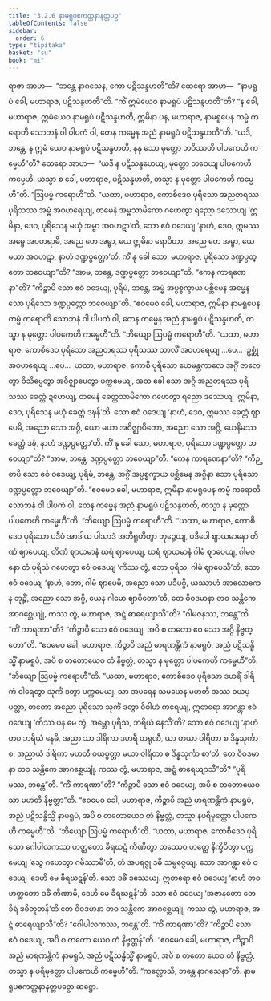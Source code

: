```yaml
---
title: "3.2.6 နာမရူပဧကတ္တနာနတ္တပဉှ"
tableOfContents: false
sidebar:
  order: 6
type: "tipitaka"
basket: "su"
book: "mi"
---
```



<DynamicBreadcrumb />

<Division number="45" book="mi">

<Paragraph number="207" book="mi">
ရာဇာ အာဟ—  “ဘန္တေ နာဂသေန, ကော ပဋိသန္ဒဟတီ”တိ? ထေရော အာဟ—  “နာမရူပံ ခေါ, မဟာရာဇ, ပဋိသန္ဒဟတီ”တိ. “ကိံ ဣမံယေဝ နာမရူပံ ပဋိသန္ဒဟတီ”တိ? “န ခေါ, မဟာရာဇ, ဣမံယေဝ နာမရူပံ ပဋိသန္ဒဟတိ, ဣမိနာ ပန, မဟာရာဇ, နာမရူပေန ကမ္မံ ကရောတိ သောဘနံ ဝါ ပါပကံ ဝါ, တေန ကမ္မေန အညံ နာမရူပံ ပဋိသန္ဒဟတီ”တိ. “ယဒိ, ဘန္တေ, န ဣမံ ယေဝ နာမရူပံ ပဋိသန္ဒဟတိ, နနု သော မုတ္တော ဘဝိဿတိ ပါပကေဟိ ကမ္မေဟီ”တိ? ထေရော အာဟ—  “ယဒိ န ပဋိသန္ဒဟေယျ, မုတ္တော ဘဝေယျ ပါပကေဟိ ကမ္မေဟိ. ယသ္မာ စ ခေါ, မဟာရာဇ, ပဋိသန္ဒဟတိ, တသ္မာ န မုတ္တော ပါပကေဟိ ကမ္မေဟီ”တိ.
</Paragraph>

<Paragraph number="208" book="mi">
“ဩပမ္မံ ကရောဟီ”တိ. “ယထာ, မဟာရာဇ, ကောစိဒေဝ ပုရိသော အညတရဿ ပုရိသဿ အမ္ဗံ အဝဟရေယျ, တမေနံ အမ္ဗသာမိကော ဂဟေတွာ ရညော ဒဿေယျ ‘ဣမိနာ, ဒေဝ, ပုရိသေန မယှံ အမ္ဗာ အဝဟဋာ’တိ, သော ဧဝံ ဝဒေယျ ‘နာဟံ, ဒေဝ, ဣမဿ အမ္ဗေ အဝဟရာမိ, အညေ တေ အမ္ဗာ, ယေ ဣမိနာ ရောပိတာ, အညေ တေ အမ္ဗာ, ယေ မယာ အဝဟဋာ, နာဟံ ဒဏ္ဍပ္ပတ္တော’တိ. ကိံ နု ခေါ သော, မဟာရာဇ, ပုရိသော ဒဏ္ဍပ္ပတ္တော ဘဝေယျာ”တိ? “အာမ, ဘန္တေ, ဒဏ္ဍပ္ပတ္တော ဘဝေယျာ”တိ. “ကေန ကာရဏေနာ”တိ? “ကိဉ္စာပိ သော ဧဝံ ဝဒေယျ, ပုရိမံ, ဘန္တေ, အမ္ဗံ အပ္ပစ္စက္ခာယ ပစ္ဆိမေန အမ္ဗေန သော ပုရိသော ဒဏ္ဍပ္ပတ္တော ဘဝေယျာ”တိ. “ဧဝမေဝ ခေါ, မဟာရာဇ, ဣမိနာ နာမရူပေန ကမ္မံ ကရောတိ သောဘနံ ဝါ ပါပကံ ဝါ, တေန ကမ္မေန အညံ နာမရူပံ ပဋိသန္ဒဟတိ, တသ္မာ န မုတ္တော ပါပကေဟိ ကမ္မေဟီ”တိ.
</Paragraph>

<Paragraph number="209" book="mi">
“ဘိယျော ဩပမ္မံ ကရောဟီ”တိ. “ယထာ, မဟာရာဇ, ကောစိဒေဝ ပုရိသော အညတရဿ ပုရိသဿ သာလိံ အဝဟရေယျ …ပေ…  ဥစ္ဆုံ အဝဟရေယျ …ပေ…  ယထာ, မဟာရာဇ, ကောစိ ပုရိသော ဟေမန္တကာလေ အဂ္ဂိံ ဇာလေတွာ ဝိသိဗ္ဗေတွာ အဝိဇ္ဈာပေတွာ ပက္ကမေယျ, အထ ခေါ သော အဂ္ဂိ အညတရဿ ပုရိသဿ ခေတ္တံ ဍဟေယျ, တမေနံ ခေတ္တသာမိကော ဂဟေတွာ ရညော ဒဿေယျ ‘ဣမိနာ, ဒေဝ, ပုရိသေန မယှံ ခေတ္တံ ဒဍ္ဎန်’တိ. သော ဧဝံ ဝဒေယျ ‘နာဟံ, ဒေဝ, ဣမဿ ခေတ္တံ ဈာပေမိ, အညော သော အဂ္ဂိ, ယော မယာ အဝိဇ္ဈာပိတော, အညော သော အဂ္ဂိ, ယေနိမဿ ခေတ္တံ ဒဍ္ဎံ, နာဟံ ဒဏ္ဍပ္ပတ္တော’တိ. ကိံ နု ခေါ သော, မဟာရာဇ, ပုရိသော ဒဏ္ဍပ္ပတ္တော ဘဝေယျာ”တိ? “အာမ, ဘန္တေ, ဒဏ္ဍပ္ပတ္တော ဘဝေယျာ”တိ. “ကေန ကာရဏေနာ”တိ? “ကိဉ္စာပိ သော ဧဝံ ဝဒေယျ, ပုရိမံ, ဘန္တေ, အဂ္ဂိံ အပ္ပစ္စက္ခာယ ပစ္ဆိမေန အဂ္ဂိနာ သော ပုရိသော ဒဏ္ဍပ္ပတ္တော ဘဝေယျာ”တိ. “ဧဝမေဝ ခေါ, မဟာရာဇ, ဣမိနာ နာမရူပေန ကမ္မံ ကရောတိ သောဘနံ ဝါ ပါပကံ ဝါ, တေန ကမ္မေန အညံ နာမရူပံ ပဋိသန္ဒဟတိ, တသ္မာ န မုတ္တော ပါပကေဟိ ကမ္မေဟီ”တိ.
</Paragraph>

<Paragraph number="210" book="mi">
“ဘိယျော ဩပမ္မံ ကရောဟီ”တိ. “ယထာ, မဟာရာဇ, ကောစိဒေဝ ပုရိသော ပဒီပံ အာဒါယ ပါသာဒံ အဘိရူဟိတွာ ဘုဉ္ဇေယျ, ပဒီပေါ ဈာယမာနော တိဏံ ဈာပေယျ, တိဏံ ဈာယမာနံ ဃရံ ဈာပေယျ, ဃရံ ဈာယမာနံ ဂါမံ ဈာပေယျ, ဂါမဇနော တံ ပုရိသံ ဂဟေတွာ ဧဝံ ဝဒေယျ ‘ကိဿ တွံ, ဘော ပုရိသ, ဂါမံ ဈာပေသီ’တိ, သော ဧဝံ ဝဒေယျ ‘နာဟံ, ဘော, ဂါမံ ဈာပေမိ, အညော သော ပဒီပဂ္ဂိ, ယဿာဟံ အာလောကေန ဘုဉ္ဇိံ, အညော သော အဂ္ဂိ, ယေန ဂါမော ဈာပိတော’တိ, တေ ဝိဝဒမာနာ တဝ သန္တိကေ အာဂစ္ဆေယျုံ, ကဿ တွံ, မဟာရာဇ, အဋ္ဋံ ဓာရေယျာသီ”တိ? “ဂါမဇနဿ, ဘန္တေ”တိ. “ကိံ ကာရဏာ”တိ? “ကိဉ္စာပိ သော ဧဝံ ဝဒေယျ, အပိ စ တတော ဧဝ သော အဂ္ဂိ နိဗ္ဗတ္တော”တိ. “ဧဝမေဝ ခေါ, မဟာရာဇ, ကိဉ္စာပိ အညံ မာရဏန္တိကံ နာမရူပံ, အညံ ပဋိသန္ဓိသ္မိံ နာမရူပံ, အပိ စ တတောယေဝ တံ နိဗ္ဗတ္တံ, တသ္မာ န မုတ္တော ပါပကေဟိ ကမ္မေဟီ”တိ.
</Paragraph>

<Paragraph number="211" book="mi">
“ဘိယျော ဩပမ္မံ ကရောဟီ”တိ. “ယထာ, မဟာရာဇ, ကောစိဒေဝ ပုရိသော ဒဟရိံ ဒါရိကံ ဝါရေတွာ သုင်္ကံ ဒတွာ ပက္ကမေယျ. သာ အပရေန သမယေန မဟတီ အဿ ဝယပ္ပတ္တာ, တတော အညော ပုရိသော သုင်္ကံ ဒတွာ ဝိဝါဟံ ကရေယျ, ဣတရော အာဂန္တွာ ဧဝံ ဝဒေယျ ‘ကိဿ ပန မေ တွံ, အမ္ဘော ပုရိသ, ဘရိယံ နေသီ’တိ? သော ဧဝံ ဝဒေယျ ‘နာဟံ တဝ ဘရိယံ နေမိ, အညာ သာ ဒါရိကာ ဒဟရီ တရုဏီ, ယာ တယာ ဝါရိတာ စ ဒိန္နသုင်္ကာ စ, အညာယံ ဒါရိကာ မဟတီ ဝယပ္ပတ္တာ မယာ ဝါရိတာ စ ဒိန္နသုင်္ကာ စာ’တိ, တေ ဝိဝဒမာနာ တဝ သန္တိကေ အာဂစ္ဆေယျုံ. ကဿ တွံ, မဟာရာဇ, အဋ္ဋံ ဓာရေယျာသီ”တိ? “ပုရိမဿ, ဘန္တေ”တိ. “ကိံ ကာရဏာ”တိ? “ကိဉ္စာပိ သော ဧဝံ ဝဒေယျ, အပိ စ တတောယေဝ သာ မဟတီ နိဗ္ဗတ္တာ”တိ. “ဧဝမေဝ ခေါ, မဟာရာဇ, ကိဉ္စာပိ အညံ မာရဏန္တိကံ နာမရူပံ, အညံ ပဋိသန္ဓိသ္မိံ နာမရူပံ, အပိ စ တတောယေဝ တံ နိဗ္ဗတ္တံ, တသ္မာ နပရိမုတ္တော ပါပကေဟိ ကမ္မေဟီ”တိ.
</Paragraph>

<Paragraph number="212" book="mi">
“ဘိယျော ဩပမ္မံ ကရောဟီ”တိ. “ယထာ, မဟာရာဇ, ကောစိဒေဝ ပုရိသော ဂေါပါလကဿ ဟတ္ထတော ခီရဃဋံ ကိဏိတွာ တဿေဝ ဟတ္ထေ နိက္ခိပိတွာ ပက္ကမေယျ ‘သွေ ဂဟေတွာ ဂမိဿာမီ’တိ, တံ အပရဇ္ဇု ဒဓိ သမ္ပဇ္ဇေယျ. သော အာဂန္တွာ ဧဝံ ဝဒေယျ ‘ဒေဟိ မေ ခီရဃဋန်’တိ. သော ဒဓိံ ဒဿေယျ. ဣတရော ဧဝံ ဝဒေယျ ‘နာဟံ တဝ ဟတ္ထတော ဒဓိံ ကိဏာမိ, ဒေဟိ မေ ခီရဃဋန်’တိ. သော ဧဝံ ဝဒေယျ ‘အဇာနတော တေ ခီရံ ဒဓိဘူတန်’တိ တေ ဝိဝဒမာနာ တဝ သန္တိကေ အာဂစ္ဆေယျုံ, ကဿ တွံ, မဟာရာဇ, အဋ္ဋံ ဓာရေယျာသီ”တိ? “ဂေါပါလကဿ, ဘန္တေ”တိ. “ကိံ ကာရဏာ”တိ? “ကိဉ္စာပိ သော ဧဝံ ဝဒေယျ, အပိ စ တတော ယေဝ တံ နိဗ္ဗတ္တန်”တိ. “ဧဝမေဝ ခေါ, မဟာရာဇ, ကိဉ္စာပိ အညံ မာရဏန္တိကံ နာမရူပံ, အညံ ပဋိသန္ဓိသ္မိံ နာမရူပံ, အပိ စ တတော ယေဝ တံ နိဗ္ဗတ္တံ, တသ္မာ န ပရိမုတ္တော ပါပကေဟိ ကမ္မေဟီ”တိ.
</Paragraph>

<Paragraph number="213" book="mi">
“ကလ္လောသိ, ဘန္တေ နာဂသေနာ”တိ.

</Paragraph>
</Division>

<Paragraph number="214" type="center" book="mi">
နာမရူပဧကတ္တနာနတ္တပဉှော ဆဋ္ဌော.
</Paragraph>